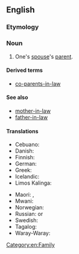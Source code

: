 ==English==

===Etymology===
{{suffix|en|parent|in-law}}

===Noun===
{{en-noun|parents-in-law}}

# One's [[spouse]]'s [[parent]].

====Derived terms====
* {{lb|en|uncommon}} [[co-parents-in-law]]

====See also====
* [[mother-in-law]]
* [[father-in-law]]

====Translations====
{{trans-top|mother-in-law or father-in-law}}
* Cebuano: {{t|ceb|ugangan}}
* Danish: {{t+|da|svigerforældre|p}}
* Finnish: {{t+|fi|appivanhemmat|p}}
* German: {{t|de|Schwiegerelternteil|n}}
* Greek: {{qualifier|plural}} {{t+|el|πεθερικά|n-p}}
* Icelandic: {{t+|is|tengdaforeldrar|m-p}}
* Limos Kalinga: {{t|kmk|katuganga}}
{{trans-mid}}
* Maori: {{t|mi|hungarei}}, {{t|mi|hungawai}}
* Mwani: {{t|wmw|mukwe}}
* Norwegian: {{t|no|svigerforeldre|p}}
* Russian: {{qualifier|no exact term exists, see translations of}} {{l|en|mother-in-law}} or {{l|en|father-in-law}}
* Swedish: {{t+|sv|svärförälder|c}}
* Tagalog: {{t|tl|biyanan}}
* Waray-Waray: {{t|war|ugangan}}
{{trans-bottom}}

[[Category:en:Family]]